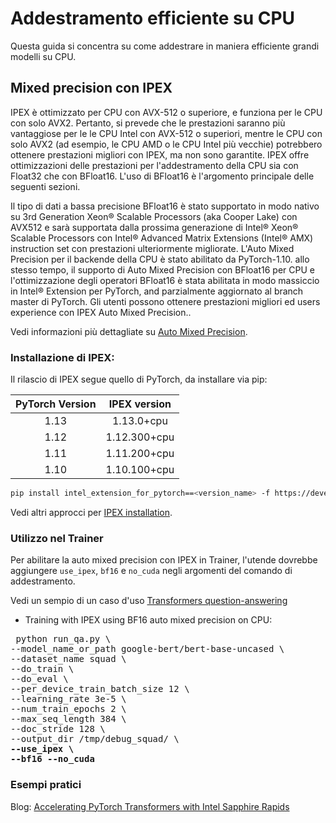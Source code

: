 <!--Copyright 2022 The HuggingFace Team. All rights reserved.

Licensed under the Apache License, Version 2.0 (the "License"); you may not use this file except in compliance with
the License. You may obtain a copy of the License at

http://www.apache.org/licenses/LICENSE-2.0

Unless required by applicable law or agreed to in writing, software distributed under the License is distributed on
an "AS IS" BASIS, WITHOUT WARRANTIES OR CONDITIONS OF ANY KIND, either express or implied. See the License for the
-->

# Addestramento efficiente su CPU

Questa guida si concentra su come addestrare in maniera efficiente grandi modelli su CPU.

## Mixed precision con IPEX

IPEX è ottimizzato per CPU con AVX-512 o superiore, e funziona per le CPU con solo AVX2. Pertanto, si prevede che le prestazioni saranno più vantaggiose per le le CPU Intel con AVX-512 o superiori, mentre le CPU con solo AVX2 (ad esempio, le CPU AMD o le CPU Intel più vecchie) potrebbero ottenere prestazioni migliori con IPEX, ma non sono garantite. IPEX offre ottimizzazioni delle prestazioni per l'addestramento della CPU sia con Float32 che con BFloat16. L'uso di BFloat16 è l'argomento principale delle seguenti sezioni.

Il tipo di dati a bassa precisione BFloat16 è stato supportato in modo nativo su 3rd Generation Xeon® Scalable Processors (aka Cooper Lake) con AVX512 e sarà supportata dalla prossima generazione di Intel® Xeon® Scalable Processors con Intel® Advanced Matrix Extensions (Intel® AMX) instruction set con prestazioni ulteriormente migliorate. L'Auto Mixed Precision per il backende della CPU è stato abilitato da PyTorch-1.10. allo stesso tempo, il supporto di Auto Mixed Precision con BFloat16 per CPU e l'ottimizzazione degli operatori BFloat16 è stata abilitata in modo massiccio in Intel® Extension per PyTorch, and parzialmente aggiornato al branch master di PyTorch. Gli utenti possono ottenere prestazioni migliori ed users experience con IPEX Auto Mixed Precision..

Vedi informazioni più dettagliate su [Auto Mixed Precision](https://intel.github.io/intel-extension-for-pytorch/cpu/latest/tutorials/features/amp.html).

### Installazione di IPEX:

Il rilascio di IPEX segue quello di PyTorch, da installare via pip:

| PyTorch Version   | IPEX version   |
| :---------------: | :----------:   |
| 1.13              |  1.13.0+cpu    |
| 1.12              |  1.12.300+cpu  |
| 1.11              |  1.11.200+cpu  |
| 1.10              |  1.10.100+cpu  |

```bash
pip install intel_extension_for_pytorch==<version_name> -f https://developer.intel.com/ipex-whl-stable-cpu
```

Vedi altri approcci per [IPEX installation](https://intel.github.io/intel-extension-for-pytorch/cpu/latest/tutorials/installation.html).

### Utilizzo nel Trainer

Per abilitare la auto mixed precision con IPEX in Trainer, l'utende dovrebbe aggiungere `use_ipex`, `bf16` e `no_cuda` negli argomenti del comando di addestramento.

Vedi un sempio di un caso d'uso [Transformers question-answering](https://github.com/huggingface/transformers/tree/main/examples/pytorch/question-answering)

- Training with IPEX using BF16 auto mixed precision on CPU:

<pre> python run_qa.py \
--model_name_or_path google-bert/bert-base-uncased \
--dataset_name squad \
--do_train \
--do_eval \
--per_device_train_batch_size 12 \
--learning_rate 3e-5 \
--num_train_epochs 2 \
--max_seq_length 384 \
--doc_stride 128 \
--output_dir /tmp/debug_squad/ \
<b>--use_ipex \</b>
<b>--bf16 --no_cuda</b></pre> 

### Esempi pratici

Blog: [Accelerating PyTorch Transformers with Intel Sapphire Rapids](https://huggingface.co/blog/intel-sapphire-rapids)
